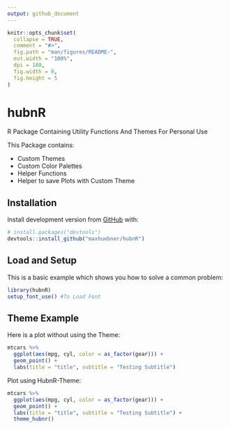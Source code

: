 ```yaml
---
output: github_document
---
```


<!-- README.md is generated from README.Rmd. Please edit that file -->

```r
knitr::opts_chunk$set(
  collapse = TRUE,
  comment = "#>",
  fig.path = "man/figures/README-",
  out.width = "100%",
  dpi = 180,
  fig.width = 8,
  fig.height = 5
)
```

# hubnR

<!-- badges: start -->
<!-- badges: end -->

R Package Containing Utility Functions And Themes For Personal Use

This Package contains:  

- Custom Themes  
- Custom Color Palettes  
- Helper Functions  
- Helper to save Plots with Custom Theme  


## Installation

Install development version from [GitHub](https://github.com/) with:

``` r
# install.packages("devtools")
devtools::install_github("maxhuebner/hubnR")
```

## Load and Setup

This is a basic example which shows you how to solve a common problem:

```r
library(hubnR)
setup_font_use() #To Load Font
```

## Theme Example

Here is a plot without using the Theme:  

```r
mtcars %>%
  ggplot(aes(mpg, cyl, color = as_factor(gear))) +
  geom_point() +
  labs(title = "title", subtitle = "Testing Subtitle")
```

Plot using HubnR-Theme:  

```r
mtcars %>%
  ggplot(aes(mpg, cyl, color = as_factor(gear))) +
  geom_point() +
  labs(title = "title", subtitle = "Testing Subtitle") + 
  theme_hubnr()
```

